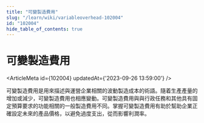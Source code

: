 ```yaml
---
title: "可變製造費用"
slug: "/learn/wiki/variableoverhead-102004"
id: "102004"
hide_table_of_contents: true
---
```



# 可變製造費用

<ArticleMeta id={102004} updatedAt={'2023-09-26 13:59:00'} />
<div className='border-solid border-b border-t-0 my-4 border-[var(--ifm-color-gray-300)]' />

可變製造費用是用來描述與運營企業相關的波動製造成本的術語。隨着生產產量的增加或減少，可變製造費用也相應變動。可變製造費用與與行政任務和其他具有固定預算要求的功能相關的一般製造費用不同。掌握可變製造費用有助於幫助企業正確設定未來的產品價格，以避免過度支出，從而影響利潤率。
